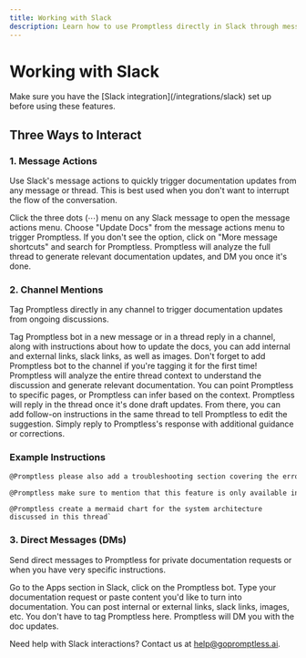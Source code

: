 ```yaml
---
title: Working with Slack
description: Learn how to use Promptless directly in Slack through message actions, DMs, and channel mentions
---
```


# Working with Slack

<Note>
  Make sure you have the [Slack integration](/integrations/slack) set up before using these features.
</Note>

## Three Ways to Interact

### 1. Message Actions

Use Slack's message actions to quickly trigger documentation updates from any message or thread. This is best used when you don't want to interrupt the flow of the conversation.

<Steps>
  <Step title="Access Message Actions">
    Click the three dots (⋯) menu on any Slack message to open the message actions menu.
  </Step>

  <Step title="Select Update Docs">
    Choose "Update Docs" from the message actions menu to trigger Promptless. If you don't see the option, click on "More message shortcuts" and search for Promptless.
  </Step>

  <Step title="Review Generated Content">
    Promptless will analyze the full thread to generate relevant documentation updates, and DM you once it's done.
  </Step>
</Steps>

### 2. Channel Mentions

Tag Promptless directly in any channel to trigger documentation updates from ongoing discussions.

<Steps>
  <Step title="Mention Promptless">
    Tag Promptless bot in a new message or in a thread reply in a channel, along with instructions about how to update the docs, you can add internal and external links, slack links, as well as images. Don't forget to add Promptless bot to the channel if you're tagging it for the first time!
  </Step>

  <Step title="Thread Context Analysis">
    Promptless will analyze the entire thread context to understand the discussion and generate relevant documentation. You can point Promptless to specific pages, or Promptless can infer based on the context.
  </Step>
</Steps>

<Tip title="Editing Suggestions in Slack">
  Promptless will reply in the thread once it's done draft updates. From there, you can add follow-on instructions in the same thread to tell Promptless to edit the suggestion. Simply reply to Promptless's response with additional guidance or corrections.
</Tip>

### Example Instructions

```txt wordWrap
@Promptless please also add a troubleshooting section covering the error cases we discussed earlier in this thread
```

```txt wordWrap
@Promptless make sure to mention that this feature is only available in the Enterprise plan
```

```
@Promptless create a mermaid chart for the system architecture discussed in this thread`
```

### 3. Direct Messages (DMs)

Send direct messages to Promptless for private documentation requests or when you have very specific instructions.

<Steps>
  <Step title="Start a DM">
    Go to the Apps section in Slack, click on the Promptless bot.
  </Step>

  <Step title="Describe Your Request">
    Type your documentation request or paste content you'd like to turn into documentation. You can post internal or external links, slack links, images, etc. You don't have to tag Promptless here.
  </Step>

  <Step title="Wait for Promptless DM">
    Promptless will DM you with the doc updates.
  </Step>
</Steps>

Need help with Slack interactions? Contact us at [help@gopromptless.ai](mailto:help@gopromptless.ai).